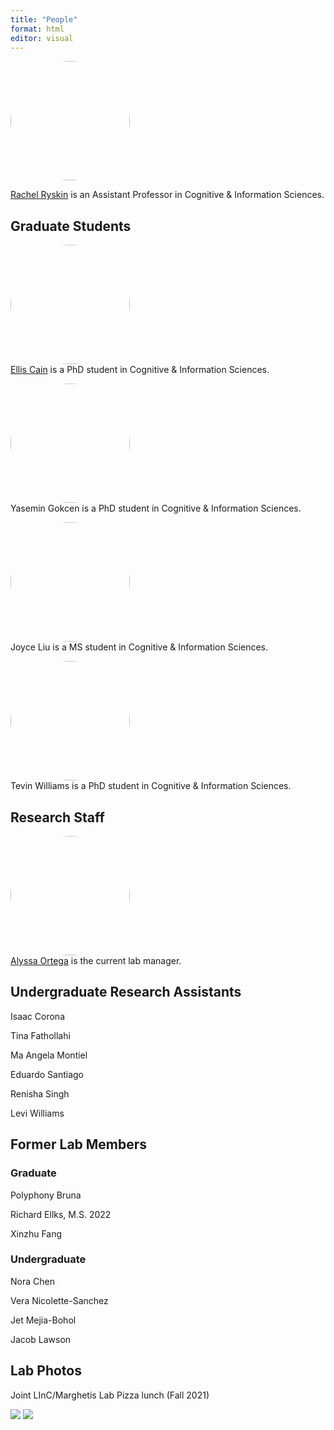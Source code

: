 ```yaml
---
title: "People"
format: html
editor: visual
---
```


<div>

![](img/avatar.jpg){style="border-radius: 50%;" width="191"}\

[Rachel Ryskin](http://rachelrysk.in) is an Assistant Professor in
Cognitive & Information Sciences.

</div>

## Graduate Students

::: {layout-ncol="2"}
![](img/avatar_cain.jpeg){style="border-radius: 50%;" width="191"}\
[Ellis Cain](https://ellisc.dev/) is a PhD student in Cognitive &
Information Sciences.
:::

::: {layout-ncol="2"}
![](img/gokcen.jpg){style="border-radius: 50%;" width="191"}\
Yasemin Gokcen is a PhD student in Cognitive & Information Sciences.
:::

::: {layout-ncol="2"}
![](img/avatar_liu.jpg){style="border-radius: 50%;" width="191"}\
Joyce Liu is a MS student in Cognitive & Information Sciences.
:::

::: {layout-ncol="2"}
![](img/avatar_williams.jpeg){style="border-radius: 50%;" width="191"}\
Tevin Williams is a PhD student in Cognitive & Information Sciences.
:::

## Research Staff

::: {layout-ncol="2"}
![](img/ortega.jpg){style="border-radius: 50%;" width="191"}\
[Alyssa Ortega](https://www.linkedin.com/in/avortega) is the current lab manager.
:::

## Undergraduate Research Assistants

Isaac Corona

Tina Fathollahi

Ma Angela Montiel

Eduardo Santiago

Renisha Singh

Levi Williams

## Former Lab Members

### Graduate

Polyphony Bruna

Richard Ellks, M.S. 2022

Xinzhu Fang

### Undergraduate

Nora Chen

Vera Nicolette-Sanchez

Jet Mejia-Bohol

Jacob Lawson

## Lab Photos

Joint LInC/Marghetis Lab Pizza lunch (Fall 2021)

![](img/fall2021_pizza.jpg) ![](img/fall2021_pizza2.jpg)
